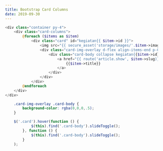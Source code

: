 ```yaml
---
title: Bootstrap Card Columns
date: 2019-09-30
---
```


```php
<div class="container py-4">
    <div class="card-columns">
        @foreach ($items as $item)
            <div class="card" id="kegiatan{{ $item->id }}">
                <img src="{{ secure_asset('storage/images/'.$item->image) }}" class="card-img-top"> 
                <div class="card-img-overlay d-flex align-items-end p-0">
                    <div class="card-body collapse kegiatan{{$item->id}}">
                        <a href="{{ route('article.show', $item->slug)}}" class="text-white">
                            {{$item->title}}
                        </a>
                    </div>
                </div>   
            </div>
        @endforeach
    </div>
</div>
```
```css
    .card-img-overlay .card-body {
        background-color: rgba(0,0,0,.5);
    }
```

```javascript
    $('.card').hover(function () {
            $(this).find('.card-body').slideToggle();
        }, function () {
            $(this).find('.card-body').slideToggle();
        }
    );
```


